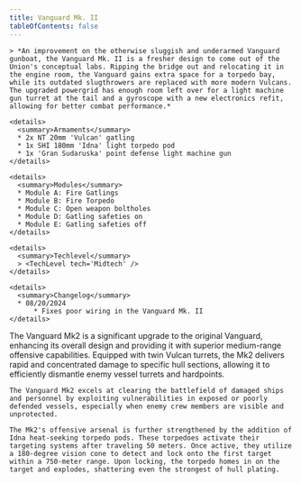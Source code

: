 ```yaml
---
title: Vanguard Mk. II
tableOfContents: false
---
```


<Tabs>

  <TabItem label="Info" icon="information">

    > *An improvement on the otherwise sluggish and underarmed Vanguard gunboat, the Vanguard Mk. II is a fresher design to come out of the Union's conceptual labs. Ripping the bridge out and relocating it in the engine room, the Vanguard gains extra space for a torpedo bay, while its outdated slugthrowers are replaced with more modern Vulcans. The upgraded powergrid has enough room left over for a light machine gun turret at the tail and a gyroscope with a new electronics refit, allowing for better combat performance.*

    <details>
      <summary>Armaments</summary>
      * 2x NT 20mm 'Vulcan' gatling 
      * 1x SHI 180mm 'Idna' light torpedo pod 
      * 1x 'Gran Sudaruska' point defense light machine gun
    </details>

    <details>
      <summary>Modules</summary>
      * Module A: Fire Gatlings 
      * Module B: Fire Torpedo 
      * Module C: Open weapon boltholes 
      * Module D: Gatling safeties on 
      * Module E: Gatling safeties off
    </details>

    <details>
      <summary>Techlevel</summary>
      > <TechLevel tech='Midtech' />
    </details>

    <details>
      <summary>Changelog</summary>
      * 08/20/2024
          * Fixes poor wiring in the Vanguard Mk. II
    </details>

  </TabItem>

  <TabItem label="Guide" icon="open-book">
    The Vanguard Mk2 is a significant upgrade to the original Vanguard, enhancing its overall design and providing it with superior medium-range offensive capabilities. Equipped with twin Vulcan turrets, the Mk2 delivers rapid and concentrated damage to specific hull sections, allowing it to efficiently dismantle enemy vessel turrets and hardpoints.

    The Vanguard Mk2 excels at clearing the battlefield of damaged ships and personnel by exploiting vulnerabilities in exposed or poorly defended vessels, especially when enemy crew members are visible and unprotected.

    The Mk2's offensive arsenal is further strengthened by the addition of Idna heat-seeking torpedo pods. These torpedoes activate their targeting systems after traveling 50 meters. Once active, they utilize a 180-degree vision cone to detect and lock onto the first target within a 750-meter range. Upon locking, the torpedo homes in on the target and explodes, shattering even the strongest of hull plating.
  </TabItem>

</Tabs>
